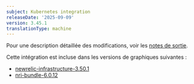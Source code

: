 ```yaml
---
subject: Kubernetes integration
releaseDate: '2025-09-09'
version: 3.45.1
translationType: machine
---
```


Pour une description détaillée des modifications, voir les [notes de sortie](https://github.com/newrelic/nri-kubernetes/releases/tag/v3.45.1).

Cette intégration est incluse dans les versions de graphiques suivantes :

* [newrelic-infrastructure-3.50.1](https://github.com/newrelic/nri-kubernetes/releases/tag/newrelic-infrastructure-3.50.1)
* [nri-bundle-6.0.12](https://github.com/newrelic/helm-charts/releases/tag/nri-bundle-6.0.12)